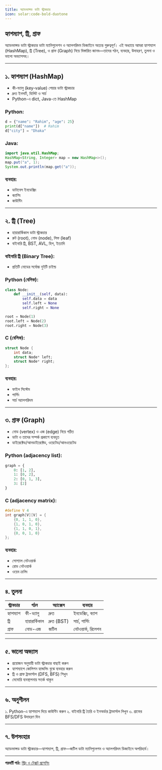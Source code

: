 ```yaml
---
title: অ্যাডভান্সড ডাটা স্ট্রাকচার
icon: solar:code-bold-duotone
---
```


## হ্যাশম্যাপ, ট্রি, গ্রাফ

অ্যাডভান্সড ডাটা স্ট্রাকচার ডাটা ম্যানিপুলেশন ও অ্যালগরিদম ডিজাইনে অত্যন্ত গুরুত্বপূর্ণ। এই অধ্যায়ে আমরা হ্যাশম্যাপ (HashMap), ট্রি (Tree), ও গ্রাফ (Graph) নিয়ে বিস্তারিত জানব—তাদের গঠন, ব্যবহার, উদাহরণ, তুলনা ও ভালো অভ্যাসসহ।

---

## ১. হ্যাশম্যাপ (HashMap)

- কী-ভ্যালু (key-value) পেয়ার ডাটা স্ট্রাকচার
- দ্রুত ইনসার্ট, ডিলিট ও সার্চ
- Python-এ dict, Java-তে HashMap

### Python:
```python
d = {"name": "Rahim", "age": 25}
print(d["name"])  # Rahim
d["city"] = "Dhaka"
```

### Java:
```java
import java.util.HashMap;
HashMap<String, Integer> map = new HashMap<>();
map.put("a", 1);
System.out.println(map.get("a"));
```

### ব্যবহার:
- ডাটাবেস ইনডেক্সিং
- ক্যাশিং
- কাউন্টিং

---

## ২. ট্রি (Tree)

- হায়ারার্কিকাল ডাটা স্ট্রাকচার
- রুট (root), নোড (node), লিফ (leaf)
- বাইনারি ট্রি, BST, AVL, হিপ, ইত্যাদি

### বাইনারি ট্রি (Binary Tree):
- প্রতিটি নোডের সর্বোচ্চ দুইটি চাইল্ড

### Python (বেসিক):
```python
class Node:
    def __init__(self, data):
        self.data = data
        self.left = None
        self.right = None

root = Node(1)
root.left = Node(2)
root.right = Node(3)
```

### C (বেসিক):
```c
struct Node {
    int data;
    struct Node* left;
    struct Node* right;
};
```

### ব্যবহার:
- ফাইল সিস্টেম
- পার্সিং
- সার্চ অ্যালগরিদম

---

## ৩. গ্রাফ (Graph)

- নোড (vertex) ও এজ (edge) নিয়ে গঠিত
- ডাটা ও তাদের সম্পর্ক প্রকাশে ব্যবহৃত
- ডাইরেক্টেড/আনডাইরেক্টেড, ওয়েটেড/আনওয়েটেড

### Python (adjacency list):
```python
graph = {
    0: [1, 2],
    1: [0, 2],
    2: [0, 1, 3],
    3: [2]
}
```

### C (adjacency matrix):
```c
#define V 4
int graph[V][V] = {
    {0, 1, 1, 0},
    {1, 0, 1, 0},
    {1, 1, 0, 1},
    {0, 0, 1, 0}
};
```

### ব্যবহার:
- সোশ্যাল নেটওয়ার্ক
- রোড নেটওয়ার্ক
- ওয়েব ক্রলিং

---

## ৪. তুলনা

| স্ট্রাকচার | গঠন | অ্যাক্সেস | ব্যবহার |
|------------|------|----------|---------|
| হ্যাশম্যাপ | কী-ভ্যালু | দ্রুত | ইনডেক্সিং, ক্যাশ |
| ট্রি       | হায়ারার্কিকাল | দ্রুত (BST) | সার্চ, পার্সিং |
| গ্রাফ      | নোড-এজ | জটিল | নেটওয়ার্ক, রিলেশন |

---

## ৫. ভালো অভ্যাস

- প্রয়োজন অনুযায়ী ডাটা স্ট্রাকচার বাছাই করুন
- হ্যাশম্যাপে কোলিশন হ্যান্ডলিং বুঝে ব্যবহার করুন
- ট্রি ও গ্রাফ ট্রাভার্সাল (DFS, BFS) শিখুন
- মেমোরি ব্যবস্থাপনায় সতর্ক থাকুন

---

## ৬. অনুশীলন

১. Python-এ হ্যাশম্যাপ দিয়ে কাউন্টিং করুন
২. বাইনারি ট্রি তৈরি ও ইনঅর্ডার ট্রাভার্সাল লিখুন
৩. গ্রাফের BFS/DFS উদাহরণ দিন

---

## ৭. উপসংহার

অ্যাডভান্সড ডাটা স্ট্রাকচার—হ্যাশম্যাপ, ট্রি, গ্রাফ—জটিল ডাটা ম্যানিপুলেশন ও অ্যালগরিদম ডিজাইনে অপরিহার্য।

---

**পরবর্তী পাঠ:** [স্ট্রিং ও টেক্সট প্রসেসিং](/programming/string-processing)
